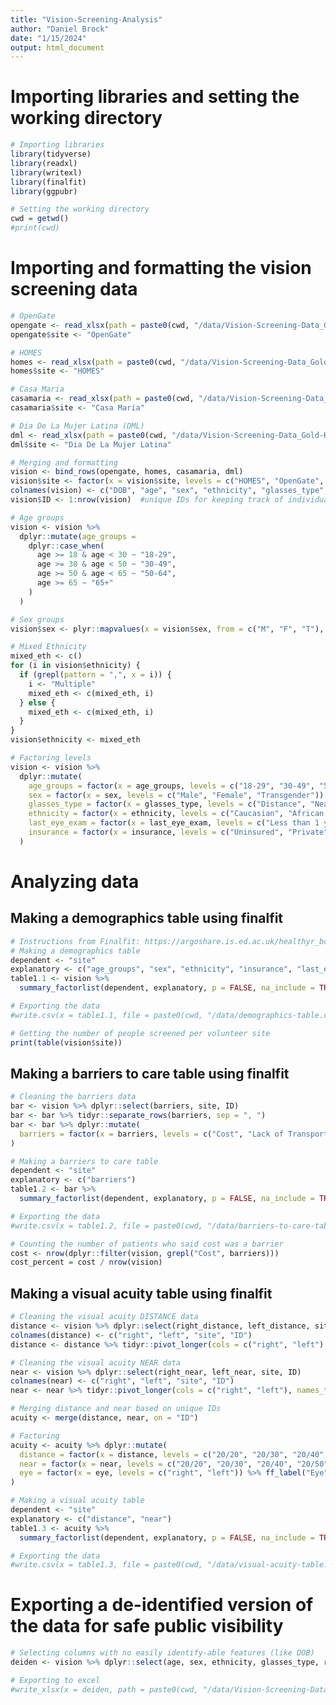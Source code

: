 ```yaml
---
title: "Vision-Screening-Analysis"
author: "Daniel Brock"
date: "1/15/2024"
output: html_document
---
```


# Importing libraries and setting the working directory

```r
# Importing libraries 
library(tidyverse)
library(readxl)
library(writexl)
library(finalfit)
library(ggpubr)

# Setting the working directory
cwd = getwd()
#print(cwd)
```

# Importing and formatting the vision screening data

```r
# OpenGate
opengate <- read_xlsx(path = paste0(cwd, "/data/Vision-Screening-Data_Gold-Humanism_RAW.xlsx"), sheet = "OpenGate")
opengate$site <- "OpenGate"

# HOMES
homes <- read_xlsx(path = paste0(cwd, "/data/Vision-Screening-Data_Gold-Humanism_RAW.xlsx"), sheet = "HOMES")
homes$site <- "HOMES"

# Casa Maria
casamaria <- read_xlsx(path = paste0(cwd, "/data/Vision-Screening-Data_Gold-Humanism_RAW.xlsx"), sheet = "Casa Maria")
casamaria$site <- "Casa Maria"

# Dia De La Mujer Latina (DML)
dml <- read_xlsx(path = paste0(cwd, "/data/Vision-Screening-Data_Gold-Humanism_RAW.xlsx"), sheet = "Dia De La Mujer Latina")
dml$site <- "Dia De La Mujer Latina"

# Merging and formatting
vision <- bind_rows(opengate, homes, casamaria, dml)
vision$site <- factor(x = vision$site, levels = c("HOMES", "OpenGate", "Casa Maria", "Dia De La Mujer Latina"))
colnames(vision) <- c("DOB", "age", "sex", "ethnicity", "glasses_type", "right_distance", "left_distance", "right_near", "left_near", "last_eye_exam", "insurance", "barriers", "referral", "screening_date", "site") #renaming columns
vision$ID <- 1:nrow(vision)  #unique IDs for keeping track of individuals

# Age groups
vision <- vision %>% 
  dplyr::mutate(age_groups =
    dplyr::case_when(
      age >= 18 & age < 30 ~ "18-29",
      age >= 30 & age < 50 ~ "30-49",
      age >= 50 & age < 65 ~ "50-64",
      age >= 65 ~ "65+"
    )
  )

# Sex groups
vision$sex <- plyr::mapvalues(x = vision$sex, from = c("M", "F", "T"), to = c("Male", "Female", "Transgender"))

# Mixed Ethnicity
mixed_eth <- c()
for (i in vision$ethnicity) {
  if (grepl(pattern = ",", x = i)) {
    i <- "Multiple"
    mixed_eth <- c(mixed_eth, i)
  } else {
    mixed_eth <- c(mixed_eth, i)
  }
}
vision$ethnicity <- mixed_eth

# Factoring levels
vision <- vision %>% 
  dplyr::mutate(
    age_groups = factor(x = age_groups, levels = c("18-29", "30-49", "50-64", "65+")) %>% ff_label("Age Groups"),
    sex = factor(x = sex, levels = c("Male", "Female", "Transgender")) %>% ff_label("Sex"),
    glasses_type = factor(x = glasses_type, levels = c("Distance", "Near", "Both")) %>% ff_label("Type of Glasses"),
    ethnicity = factor(x = ethnicity, levels = c("Caucasian", "African American", "Hispanic/Latino", "Native American", "Multiple", "Other")) %>% ff_label("Ethnicity"),
    last_eye_exam = factor(x = last_eye_exam, levels = c("Less than 1 year", "1-2 years", "3-5 years", "More than 5 years", "Never")) %>% ff_label("Last Eye Exam"),
    insurance = factor(x = insurance, levels = c("Uninsured", "Private", "Medicare", "Medicaid", "County/City Health", "Goldcard", "Affordable Care Act", "Molina")) %>% ff_label("Insurance")
  )
```



# Analyzing data

## Making a demographics table using finalfit

```r
# Instructions from Finalfit: https://argoshare.is.ed.ac.uk/healthyr_book/finalfit-approach.html
# Making a demographics table
dependent <- "site"
explanatory <- c("age_groups", "sex", "ethnicity", "insurance", "last_eye_exam")
table1.1 <- vision %>% 
  summary_factorlist(dependent, explanatory, p = FALSE, na_include = TRUE, digits = c(1, 1, 3, 1, 0))

# Exporting the data
#write.csv(x = table1.1, file = paste0(cwd, "/data/demographics-table.csv"), row.names = FALSE)
```

```r
# Getting the number of people screened per volunteer site
print(table(vision$site))
```


## Making a barriers to care table using finalfit

```r
# Cleaning the barriers data
bar <- vision %>% dplyr::select(barriers, site, ID)
bar <- bar %>% tidyr::separate_rows(barriers, sep = ", ")
bar <- bar %>% dplyr::mutate(
  barriers = factor(x = barriers, levels = c("Cost", "Lack of Transportation", "Lack of Knowledge", "Clinic Waiting Time", "Fear of Doctors", "Fear of Treatment", "Other", "None")) %>% ff_label("Barriers to Care")
)

# Making a barriers to care table
dependent <- "site"
explanatory <- c("barriers")
table1.2 <- bar %>% 
  summary_factorlist(dependent, explanatory, p = FALSE, na_include = TRUE)

# Exporting the data
#write.csv(x = table1.2, file = paste0(cwd, "/data/barriers-to-care-table.csv"), row.names = FALSE)
```

```r
# Counting the number of patients who said cost was a barrier
cost <- nrow(dplyr::filter(vision, grepl("Cost", barriers)))
cost_percent = cost / nrow(vision)
```



## Making a visual acuity table using finalfit

```r
# Cleaning the visual acuity DISTANCE data
distance <- vision %>% dplyr::select(right_distance, left_distance, site, ID)
colnames(distance) <- c("right", "left", "site", "ID")
distance <- distance %>% tidyr::pivot_longer(cols = c("right", "left"), names_to = "eye", values_to = "distance")

# Cleaning the visual acuity NEAR data
near <- vision %>% dplyr::select(right_near, left_near, site, ID)
colnames(near) <- c("right", "left", "site", "ID")
near <- near %>% tidyr::pivot_longer(cols = c("right", "left"), names_to = "eye", values_to = "near")

# Merging distance and near based on unique IDs
acuity <- merge(distance, near, on = "ID")

# Factoring
acuity <- acuity %>% dplyr::mutate(
  distance = factor(x = distance, levels = c("20/20", "20/30", "20/40", "20/50", "20/70", "20/100", "20/200", "unable to screen")) %>% ff_label("Distance Visual Acuity"),
  near = factor(x = near, levels = c("20/20", "20/30", "20/40", "20/50", "20/70", "20/100", "20/200", "unable to screen")) %>% ff_label("Near Visual Acuity"),
  eye = factor(x = eye, levels = c("right", "left")) %>% ff_label("Eye"),
)

# Making a visual acuity table
dependent <- "site"
explanatory <- c("distance", "near")
table1.3 <- acuity %>% 
  summary_factorlist(dependent, explanatory, p = FALSE, na_include = TRUE)

# Exporting the data
#write.csv(x = table1.3, file = paste0(cwd, "/data/visual-acuity-table.csv"), row.names = FALSE)
```




# Exporting a de-identified version of the data for safe public visibility

```r
# Selecting columns with no easily identify-able features (like DOB)
deiden <- vision %>% dplyr::select(age, sex, ethnicity, glasses_type, right_distance, left_distance, right_near, left_near, last_eye_exam, insurance, barriers, referral, screening_date, site)

# Exporting to excel
#write_xlsx(x = deiden, path = paste0(cwd, "/data/Vision-Screening-Data_Gold-Humanism_DEIDENTIFIED.xlsx"))
```




















































